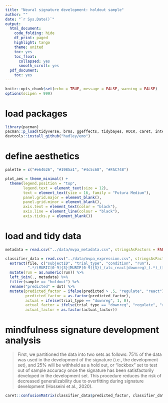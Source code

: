 ```yaml
---
title: "Neural signature development: holdout sample"
author: ""
date: "`r Sys.Date()`"
output:
  html_document:
    code_folding: hide
    df_print: paged
    highlight: tango
    theme: united
    toc: yes
    toc_float:
      collapsed: yes
      smooth_scroll: yes
  pdf_document:
    toc: yes
---
```


```r
knitr::opts_chunk$set(echo = TRUE, message = FALSE, warning = FALSE)
options(scipen = 999)
```

# load packages
```r
library(pacman)
pacman::p_load(tidyverse, brms, ggeffects, tidybayes, ROCR, caret, interactions, install = TRUE)
devtools::install_github("hadley/emo")
```

# define aesthetics
```r
palette = c("#e64626", "#1985a1", "#4c5c68", "#FAC748")

plot_aes = theme_minimal() +
  theme(legend.position = "top",
        legend.text = element_text(size = 12),
        text = element_text(size = 16, family = "Futura Medium"),
        panel.grid.major = element_blank(),
        panel.grid.minor = element_blank(),
        axis.text = element_text(color = "black"),
        axis.line = element_line(colour = "black"),
        axis.ticks.y = element_blank())
```

# load and tidy data {.tabset}
```r
metadata = read.csv("../data/mvpa_metadata.csv", stringsAsFactors = FALSE)

classifier_data = read.csv("../data/mvpa_expression.csv", stringsAsFactors = FALSE) %>%
  extract(file, c("subjectID", "trial_type", "condition", "run"),
          ".*/(MURIC[0-9]{3}|MURIP[0-9]{3})_(alc_react|downreg)_(.*)_([1-4]{1})") %>%
  mutate(run = as.numeric(run)) %>%
  left_join(., metadata) %>%
  filter(sample == "holdout") %>%
  rename("predicted" = dot) %>%
  mutate(predicted_factor = ifelse(predicted > .5, "regulate", "react"),
         predicted_factor = as.factor(predicted_factor),
         actual = ifelse(trial_type == "downreg", 1, 0),
         actual_factor = ifelse(trial_type == "downreg", "regulate", "react"),
         actual_factor = as.factor(actual_factor))
```

# mindfulness signature development analysis

> First, we partitioned the data into two sets as follows: 75% of the data was used in the development of the signature (i.e., the development set), and 25% will be withheld as a hold out, or “lockbox” set to test out of sample accuracy once the signature has been satisfactorily developed in the development set. This procedure reduces the risk of decreased generalizability due to overfitting during signature development (Hosseini et al., 2020). 

```r
caret::confusionMatrix(classifier_data$predicted_factor, classifier_data$actual_factor)
```
